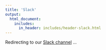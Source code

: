 ```yaml
---
title: 'Slack'
output:
  html_document:
    includes:
      in_header: includes/header-slack.html
---
```


Redirecting to our [<i class="fa fa-slack"></i> Slack channel](https://join.slack.com/t/nyhackr/shared_invite/zt-z14v6jw3-MIKDmEVqx~SGvn7OTRyPpg?utm_source=nyhackr) ...
